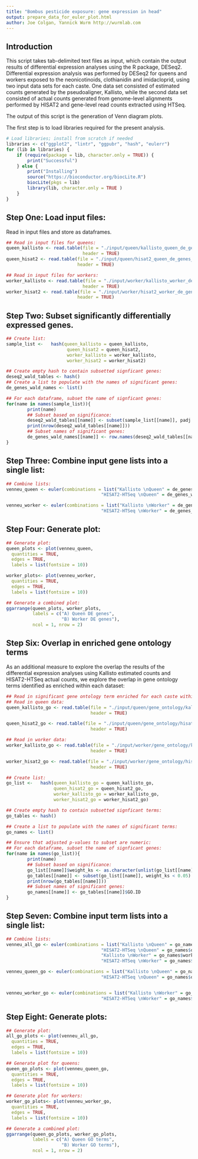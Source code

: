 ```yaml
---
title: "Bombus pesticide exposure: gene expression in head"
output: prepare_data_for_euler_plot.html
author: Joe Colgan, Yannick Wurm http://wurmlab.com
---
```


## Introduction
This script takes tab-delimited text files as input, which contain the output results of differential expression analyses using the R package, DESeq2. Differential expression analysis was performed by DESeq2 for queens and workers exposed to the neonicotinoids, clothianidin and imidacloprid, using two input data sets for each caste. One data set consisted of estimated counts generated by the pseudoaligner, Kallisto, while the second data set consisted of actual counts generated from genome-level alignments performed by HISAT2 and gene-level read counts extracted using HTSeq. 

The output of this script is the generation of Venn diagram plots.

The first step is to load libraries required for the present analysis. 

```r
# Load libraries; install from scratch if needed
libraries <- c("ggplot2", "lintr", "ggpubr", "hash", "eulerr")
for (lib in libraries) {
    if (require(package = lib, character.only = TRUE)) {
        print("Successful")
    } else {
        print("Installing")
        source("https://bioconductor.org/biocLite.R")
        biocLite(pkgs = lib)
        library(lib, character.only = TRUE )
    }
}
```

## Step One: Load input files:
Read in input files and store as dataframes. 

```r
## Read in input files for queens:
queen_kallisto <- read.table(file = "./input/queen/kallisto_queen_de_genes_for_topGO.txt", 
                             header = TRUE) 
queen_hisat2 <- read.table(file = "./input/queen/hisat2_queen_de_genes_for_topGO.txt", 
                           header = TRUE)

## Read in input files for workers:
worker_kallisto <- read.table(file = "./input/worker/kallisto_worker_de_genes_for_topGO.txt", 
                             header = TRUE) 
worker_hisat2 <- read.table(file = "./input/worker/hisat2_worker_de_genes_for_topGO.txt", 
                           header = TRUE)
```

## Step Two: Subset significantly differentially expressed genes.

```r
## Create list:
sample_list <-   hash(queen_kallisto = queen_kallisto,
                       queen_hisat2 = queen_hisat2,
                       worker_kallisto = worker_kallisto,
                       worker_hisat2 = worker_hisat2)

## Create empty hash to contain subsetted signficant genes:
deseq2_wald_tables <- hash()
## Create a list to populate with the names of significant genes:
de_genes_wald_names <- list()

## For each dataframe, subset the name of signficant genes:
for(name in names(sample_list)){
        print(name)
        ## Subset based on significance:
        deseq2_wald_tables[[name]] <- subset(sample_list[[name]], padj < 0.05)
        print(nrow(deseq2_wald_tables[[name]]))
        ## Subset names of significant genes:
        de_genes_wald_names[[name]] <- row.names(deseq2_wald_tables[[name]])
}
```
## Step Three: Combine input gene lists into a single list:

```r
## Combine lists:
venneu_queen <- euler(combinations = list("Kallisto \nQueen" = de_genes_wald_names$queen_kallisto,
                                    "HISAT2-HTSeq \nQueen" = de_genes_wald_names$queen_hisat2))

venneu_worker <- euler(combinations = list("Kallisto \nWorker" = de_genes_wald_names$worker_kallisto,
                                    "HISAT2-HTSeq \nWorker" = de_genes_wald_names$worker_hisat2))

```

## Step Four: Generate plot:

```r
## Generate plot:
queen_plots <- plot(venneu_queen,
  quantities = TRUE,
  edges = TRUE,
  labels = list(fontsize = 10))

worker_plots<- plot(venneu_worker,
  quantities = TRUE,
  edges = TRUE,
  labels = list(fontsize = 10))

## Generate a combined plot:
ggarrange(queen_plots, worker_plots,
          labels = c("A) Queen DE genes", 
                     "B) Worker DE genes"),
          ncol = 1, nrow = 2)

```
## Step Six: Overlap in enriched gene ontology terms
As an additional measure to explore the overlap the results of the differential expression analyses using Kallisto estimated counts and HISAT2-HTSeq actual counts, we explore the overlap in gene ontology terms identified as enriched within each dataset:

```r
## Read in significant gene ontology term enriched for each caste within each dataset:
## Read in queen data:
queen_kallisto_go <- read.table(file = "./input/queen/gene_ontology/kallisto_queen_combined_sig_terms.txt",
                                header = TRUE)

queen_hisat2_go <- read.table(file = "./input/queen/gene_ontology/hisat2_queen_combined_sig_terms.txt",
                                header = TRUE)

## Read in worker data:
worker_kallisto_go <- read.table(file = "./input/worker/gene_ontology/kallisto_worker_combined_sig_terms.txt",
                                header = TRUE)

worker_hisat2_go <- read.table(file = "./input/worker/gene_ontology/hisat2_worker_combined_sig_terms.txt",
                                header = TRUE)

## Create list:
go_list <-   hash(queen_kallisto_go = queen_kallisto_go,
                  queen_hisat2_go = queen_hisat2_go,
                  worker_kallisto_go = worker_kallisto_go,
                  worker_hisat2_go = worker_hisat2_go)

## Create empty hash to contain subsetted signficant terms:
go_tables <- hash()

## Create a list to populate with the names of significant terms:
go_names <- list()

## Ensure that adjusted p-values to subset are numeric:
## For each dataframe, subset the name of signficant genes:
for(name in names(go_list)){
        print(name)
        ## Subset based on significance:
        go_list[[name]]$weight_ks <- as.character(unlist(go_list[[name]]$weight_ks))
        go_tables[[name]] <- subset(go_list[[name]], weight_ks < 0.05)
        print(nrow(go_tables[[name]]))
        ## Subset names of significant genes:
        go_names[[name]] <- go_tables[[name]]$GO.ID
}
```
## Step Seven: Combine input term lists into a single list:

```r
## Combine lists:
venneu_all_go <- euler(combinations = list("Kallisto \nQueen" = go_names$queen_kallisto_go,
                                    "HISAT2-HTSeq \nQueen" = go_names$queen_hisat2_go,
                                    "Kallisto \nWorker" = go_names$worker_kallisto_go,
                                    "HISAT2-HTSeq \nWorker" = go_names$worker_hisat2_go))

venneu_queen_go <- euler(combinations = list("Kallisto \nQueen" = go_names$queen_kallisto_go,
                                    "HISAT2-HTSeq \nQueen" = go_names$queen_hisat2_go))


venneu_worker_go <- euler(combinations = list("Kallisto \nWorker" = go_names$worker_kallisto,
                                    "HISAT2-HTSeq \nWorker" = go_names$worker_hisat2))

```

## Step Eight: Generate plots:

```r
## Generate plot:
all_go_plots <- plot(venneu_all_go,
  quantities = TRUE,
  edges = TRUE,
  labels = list(fontsize = 10))

## Generate plot for queens:
queen_go_plots <- plot(venneu_queen_go,
  quantities = TRUE,
  edges = TRUE,
  labels = list(fontsize = 10))

## Generate plot for workers:
worker_go_plots<- plot(venneu_worker_go,
  quantities = TRUE,
  edges = TRUE,
  labels = list(fontsize = 10))

## Generate a combined plot:
ggarrange(queen_go_plots, worker_go_plots,
          labels = c("A) Queen GO terms", 
                     "B) Worker GO terms"),
          ncol = 1, nrow = 2)

```
